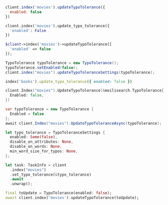 <CodeGroup>

```javascript JS
client.index('movies').updateTypoTolerance({
  enabled: false
})
```

```python Python
client.index('movies').update_typo_tolerance({
  'enabled': False
})
```

```php PHP
$client->index('movies')->updateTypoTolerance([
  'enabled' => false
]);
```

```java Java
TypoTolerance typoTolerance = new TypoTolerance();
typoTolerance.setEnabled(false);
client.index("movies").updateTypoToleranceSettings(typoTolerance);
```

```ruby Ruby
index('books').update_typo_tolerance({ enabled: false })
```

```go Go
client.Index("movies").UpdateTypoTolerance(&meilisearch.TypoTolerance{
  Enabled: false,
})
```

```csharp C#
var typoTolerance = new TypoTolerance {
  Enabled = false
};
await client.Index("movies").UpdateTypoToleranceAsync(typoTolerance);
```

```rust Rust
let typo_tolerance = TypoToleranceSettings {
  enabled: Some(false),
  disable_on_attributes: None,
  disable_on_words: None,
  min_word_size_for_typos: None,
};

let task: TaskInfo = client
  .index("movies")
  .set_typo_tolerance(&typo_tolerance)
  .await
  .unwrap();
```

```dart Dart
final toUpdate = TypoTolerance(enabled: false);
await client.index('movies').updateTypoTolerance(toUpdate);
```
</CodeGroup>